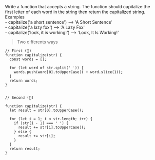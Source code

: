 <span className='instructions'>
  Write a function that accepts a string. The function should capitalize the
  first letter of each word in the string then return the capitalized string.
</span>

<div className='instructions example'>Examples</div>

<div className='instructions'>
  - capitalize('a short sentence') --> 'A Short Sentence'
</div>
<div className='instructions'>
  - capitalize('a lazy fox') --> 'A Lazy Fox'
</div>
<div className='instructions'>
  - capitalize('look, it is working!') --> 'Look, It Is Working!'
</div>

> <span className='ways'>Two differents ways</span>

```
// First (🍅)
function capitalize(str) {
  const words = [];

  for (let word of str.split(' ')) {
    words.push(word[0].toUpperCase() + word.slice(1));
  }
  return words;
}


// Second (🍆)

function capitalize(str) {
  let result = str[0].toUpperCase();

  for (let i = 1; i < str.length; i++) {
    if (str[i - 1] === ' ') {
      result += str[i].toUpperCase();
    } else {
      result += str[i];
    }
  }
  return result;
}
```
